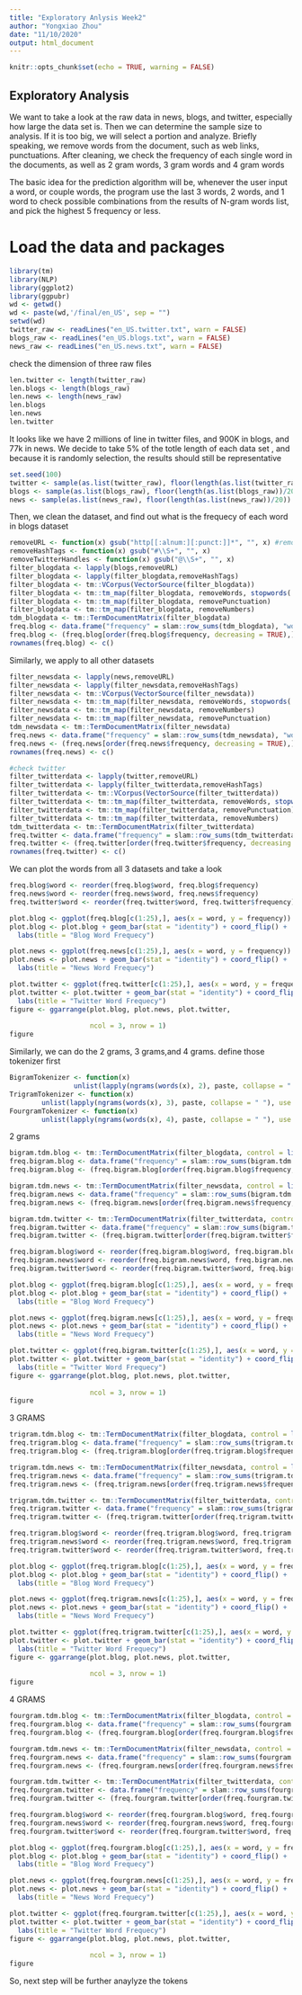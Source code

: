 ```yaml
---
title: "Exploratory Anlysis Week2"
author: "Yongxiao Zhou"
date: "11/10/2020"
output: html_document
---
```


```r
knitr::opts_chunk$set(echo = TRUE, warning = FALSE)
```

## Exploratory Analysis
We want to take a look at the raw data in news, blogs, and twitter, especially how large the data set is. Then we can determine the sample size to analysis. If it is too big, we will select a portion and analyze. Briefly speaking, we remove words from the document, such as web links, punctuations. After cleaning, we check the frequency of each single word in the documents, as well as 2 gram words, 3 gram words and 4 gram words

The basic idea for the prediction algorithm will be, whenever the user input a word, or couple words, the program use the last 3 words, 2 words, and 1 word to check possible combinations from the results of N-gram words list, and pick the highest 5 frequency or less.

# Load the data and packages
```r
library(tm)
library(NLP)
library(ggplot2)
library(ggpubr)
wd <- getwd()
wd <- paste(wd,'/final/en_US', sep = "")
setwd(wd)
twitter_raw <- readLines("en_US.twitter.txt", warn = FALSE)
blogs_raw <- readLines("en_US.blogs.txt", warn = FALSE)
news_raw <- readLines("en_US.news.txt", warn = FALSE)
```
check the dimension of three raw files
```r
len.twitter <- length(twitter_raw)
len.blogs <- length(blogs_raw)
len.news <- length(news_raw)
len.blogs
len.news
len.twitter
```

It looks like we have 2 millions of line in twitter files, and 900K in blogs, and 77k in news. We decide to take 5% of the totle length of each data set , and because it is randomly selection, the results should still be representative
```r
set.seed(100)
twitter <- sample(as.list(twitter_raw), floor(length(as.list(twitter_raw))/20))
blogs <- sample(as.list(blogs_raw), floor(length(as.list(blogs_raw))/20))
news <- sample(as.list(news_raw), floor(length(as.list(news_raw))/20))
```

Then, we clean the dataset, and find out what is the frequecy of each word in blogs dataset
```r
removeURL <- function(x) gsub("http[[:alnum:][:punct:]]*", "", x) #remove url
removeHashTags <- function(x) gsub("#\\S+", "", x)
removeTwitterHandles <- function(x) gsub("@\\S+", "", x)
filter_blogdata <- lapply(blogs,removeURL)
filter_blogdata <- lapply(filter_blogdata,removeHashTags)
filter_blogdata <- tm::VCorpus(VectorSource(filter_blogdata))
filter_blogdata <- tm::tm_map(filter_blogdata, removeWords, stopwords('english'))
filter_blogdata <- tm::tm_map(filter_blogdata, removePunctuation)
filter_blogdata <- tm::tm_map(filter_blogdata, removeNumbers)
tdm_blogdata <- tm::TermDocumentMatrix(filter_blogdata)
freq.blog <- data.frame("frequency" = slam::row_sums(tdm_blogdata), "word" = tdm_blogdata$dimnames$Terms)
freq.blog <- (freq.blog[order(freq.blog$frequency, decreasing = TRUE),])
rownames(freq.blog) <- c()
```

Similarly, we apply to all other datasets 
```r
filter_newsdata <- lapply(news,removeURL)
filter_newsdata <- lapply(filter_newsdata,removeHashTags)
filter_newsdata <- tm::VCorpus(VectorSource(filter_newsdata))
filter_newsdata <- tm::tm_map(filter_newsdata, removeWords, stopwords('english'))
filter_newsdata <- tm::tm_map(filter_newsdata, removeNumbers)
filter_newsdata <- tm::tm_map(filter_newsdata, removePunctuation)
tdm_newsdata <- tm::TermDocumentMatrix(filter_newsdata)
freq.news <- data.frame("frequency" = slam::row_sums(tdm_newsdata), "word" = tdm_newsdata$dimnames$Terms)
freq.news <- (freq.news[order(freq.news$frequency, decreasing = TRUE),])
rownames(freq.news) <- c()

#check twitter
filter_twitterdata <- lapply(twitter,removeURL)
filter_twitterdata <- lapply(filter_twitterdata,removeHashTags)
filter_twitterdata <- tm::VCorpus(VectorSource(filter_twitterdata))
filter_twitterdata <- tm::tm_map(filter_twitterdata, removeWords, stopwords('english'))
filter_twitterdata <- tm::tm_map(filter_twitterdata, removePunctuation)
filter_twitterdata <- tm::tm_map(filter_twitterdata, removeNumbers)
tdm_twitterdata <- tm::TermDocumentMatrix(filter_twitterdata)
freq.twitter <- data.frame("frequency" = slam::row_sums(tdm_twitterdata), "word" = tdm_twitterdata$dimnames$Terms)
freq.twitter <- (freq.twitter[order(freq.twitter$frequency, decreasing = TRUE),])
rownames(freq.twitter) <- c()
```
We can plot the words from all 3 datasets and take a look
```r
freq.blog$word <- reorder(freq.blog$word, freq.blog$frequency)
freq.news$word <- reorder(freq.news$word, freq.news$frequency)
freq.twitter$word <- reorder(freq.twitter$word, freq.twitter$frequency)

plot.blog <- ggplot(freq.blog[c(1:25),], aes(x = word, y = frequency))
plot.blog <- plot.blog + geom_bar(stat = "identity") + coord_flip() +
  labs(title = "Blog Word Frequecy")

plot.news <- ggplot(freq.news[c(1:25),], aes(x = word, y = frequency))
plot.news <- plot.news + geom_bar(stat = "identity") + coord_flip() +
  labs(title = "News Word Frequecy")

plot.twitter <- ggplot(freq.twitter[c(1:25),], aes(x = word, y = frequency))
plot.twitter <- plot.twitter + geom_bar(stat = "identity") + coord_flip() + 
  labs(title = "Twitter Word Frequecy")
figure <- ggarrange(plot.blog, plot.news, plot.twitter,
                 
                    ncol = 3, nrow = 1)
figure
```

Similarly, we can do the 2 grams, 3 grams,and 4 grams. define those tokenizer first
```r
BigramTokenizer <- function(x)
                unlist(lapply(ngrams(words(x), 2), paste, collapse = " "), use.names = FALSE)
TrigramTokenizer <- function(x)
        unlist(lapply(ngrams(words(x), 3), paste, collapse = " "), use.names = FALSE)
FourgramTokenizer <- function(x)
        unlist(lapply(ngrams(words(x), 4), paste, collapse = " "), use.names = FALSE)
```
2 grams
```r
bigram.tdm.blog <- tm::TermDocumentMatrix(filter_blogdata, control = list(tokenize = BigramTokenizer))
freq.bigram.blog <- data.frame("frequency" = slam::row_sums(bigram.tdm.blog), "word" = bigram.tdm.blog$dimnames$Terms)
freq.bigram.blog <- (freq.bigram.blog[order(freq.bigram.blog$frequency, decreasing = TRUE),])

bigram.tdm.news <- tm::TermDocumentMatrix(filter_newsdata, control = list(tokenize = BigramTokenizer))
freq.bigram.news <- data.frame("frequency" = slam::row_sums(bigram.tdm.news), "word" = bigram.tdm.news$dimnames$Terms)
freq.bigram.news <- (freq.bigram.news[order(freq.bigram.news$frequency, decreasing = TRUE),])

bigram.tdm.twitter <- tm::TermDocumentMatrix(filter_twitterdata, control = list(tokenize = BigramTokenizer))
freq.bigram.twitter <- data.frame("frequency" = slam::row_sums(bigram.tdm.twitter), "word" = bigram.tdm.twitter$dimnames$Terms)
freq.bigram.twitter <- (freq.bigram.twitter[order(freq.bigram.twitter$frequency, decreasing = TRUE),])

freq.bigram.blog$word <- reorder(freq.bigram.blog$word, freq.bigram.blog$frequency)
freq.bigram.news$word <- reorder(freq.bigram.news$word, freq.bigram.news$frequency)
freq.bigram.twitter$word <- reorder(freq.bigram.twitter$word, freq.bigram.twitter$frequency)

plot.blog <- ggplot(freq.bigram.blog[c(1:25),], aes(x = word, y = frequency))
plot.blog <- plot.blog + geom_bar(stat = "identity") + coord_flip() +
  labs(title = "Blog Word Frequecy")

plot.news <- ggplot(freq.bigram.news[c(1:25),], aes(x = word, y = frequency))
plot.news <- plot.news + geom_bar(stat = "identity") + coord_flip() +
  labs(title = "News Word Frequecy")

plot.twitter <- ggplot(freq.bigram.twitter[c(1:25),], aes(x = word, y = frequency))
plot.twitter <- plot.twitter + geom_bar(stat = "identity") + coord_flip() + 
  labs(title = "Twitter Word Frequecy")
figure <- ggarrange(plot.blog, plot.news, plot.twitter,
                 
                    ncol = 3, nrow = 1)
figure
```

3 GRAMS
```r
trigram.tdm.blog <- tm::TermDocumentMatrix(filter_blogdata, control = list(tokenize = TrigramTokenizer))
freq.trigram.blog <- data.frame("frequency" = slam::row_sums(trigram.tdm.blog), "word" = trigram.tdm.blog$dimnames$Terms)
freq.trigram.blog <- (freq.trigram.blog[order(freq.trigram.blog$frequency, decreasing = TRUE),])

trigram.tdm.news <- tm::TermDocumentMatrix(filter_newsdata, control = list(tokenize = TrigramTokenizer))
freq.trigram.news <- data.frame("frequency" = slam::row_sums(trigram.tdm.news), "word" = trigram.tdm.news$dimnames$Terms)
freq.trigram.news <- (freq.trigram.news[order(freq.trigram.news$frequency, decreasing = TRUE),])

trigram.tdm.twitter <- tm::TermDocumentMatrix(filter_twitterdata, control = list(tokenize = TrigramTokenizer))
freq.trigram.twitter <- data.frame("frequency" = slam::row_sums(trigram.tdm.twitter), "word" = trigram.tdm.twitter$dimnames$Terms)
freq.trigram.twitter <- (freq.trigram.twitter[order(freq.trigram.twitter$frequency, decreasing = TRUE),])

freq.trigram.blog$word <- reorder(freq.trigram.blog$word, freq.trigram.blog$frequency)
freq.trigram.news$word <- reorder(freq.trigram.news$word, freq.trigram.news$frequency)
freq.trigram.twitter$word <- reorder(freq.trigram.twitter$word, freq.trigram.twitter$frequency)

plot.blog <- ggplot(freq.trigram.blog[c(1:25),], aes(x = word, y = frequency))
plot.blog <- plot.blog + geom_bar(stat = "identity") + coord_flip() +
  labs(title = "Blog Word Frequecy")

plot.news <- ggplot(freq.trigram.news[c(1:25),], aes(x = word, y = frequency))
plot.news <- plot.news + geom_bar(stat = "identity") + coord_flip() +
  labs(title = "News Word Frequecy")

plot.twitter <- ggplot(freq.trigram.twitter[c(1:25),], aes(x = word, y = frequency))
plot.twitter <- plot.twitter + geom_bar(stat = "identity") + coord_flip() + 
  labs(title = "Twitter Word Frequecy")
figure <- ggarrange(plot.blog, plot.news, plot.twitter,
                 
                    ncol = 3, nrow = 1)
figure
```

4 GRAMS
```r
fourgram.tdm.blog <- tm::TermDocumentMatrix(filter_blogdata, control = list(tokenize = FourgramTokenizer))
freq.fourgram.blog <- data.frame("frequency" = slam::row_sums(fourgram.tdm.blog), "word" = fourgram.tdm.blog$dimnames$Terms)
freq.fourgram.blog <- (freq.fourgram.blog[order(freq.fourgram.blog$frequency, decreasing = TRUE),])

fourgram.tdm.news <- tm::TermDocumentMatrix(filter_newsdata, control = list(tokenize = FourgramTokenizer))
freq.fourgram.news <- data.frame("frequency" = slam::row_sums(fourgram.tdm.news), "word" = fourgram.tdm.news$dimnames$Terms)
freq.fourgram.news <- (freq.fourgram.news[order(freq.fourgram.news$frequency, decreasing = TRUE),])

fourgram.tdm.twitter <- tm::TermDocumentMatrix(filter_twitterdata, control = list(tokenize = FourgramTokenizer))
freq.fourgram.twitter <- data.frame("frequency" = slam::row_sums(fourgram.tdm.twitter), "word" = fourgram.tdm.twitter$dimnames$Terms)
freq.fourgram.twitter <- (freq.fourgram.twitter[order(freq.fourgram.twitter$frequency, decreasing = TRUE),])

freq.fourgram.blog$word <- reorder(freq.fourgram.blog$word, freq.fourgram.blog$frequency)
freq.fourgram.news$word <- reorder(freq.fourgram.news$word, freq.fourgram.news$frequency)
freq.fourgram.twitter$word <- reorder(freq.fourgram.twitter$word, freq.fourgram.twitter$frequency)

plot.blog <- ggplot(freq.fourgram.blog[c(1:25),], aes(x = word, y = frequency))
plot.blog <- plot.blog + geom_bar(stat = "identity") + coord_flip() +
  labs(title = "Blog Word Frequecy")

plot.news <- ggplot(freq.fourgram.news[c(1:25),], aes(x = word, y = frequency))
plot.news <- plot.news + geom_bar(stat = "identity") + coord_flip() +
  labs(title = "News Word Frequecy")

plot.twitter <- ggplot(freq.fourgram.twitter[c(1:25),], aes(x = word, y = frequency))
plot.twitter <- plot.twitter + geom_bar(stat = "identity") + coord_flip() + 
  labs(title = "Twitter Word Frequecy")
figure <- ggarrange(plot.blog, plot.news, plot.twitter,
                 
                    ncol = 3, nrow = 1)
figure
```

So, next step will be further anaylyze the tokens